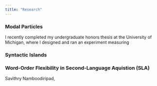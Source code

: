 ```yaml
---
title: "Research"
---
```

### Modal Particles
I recently completed my undergraduate honors thesis at the University of Michigan, where I designed and ran an experiment measuring 

### Syntactic Islands

### Word-Order Flexibility in Second-Language Aquistion (SLA)
Savithry Namboodiripad, 